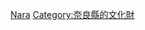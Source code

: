 {{日本行政區劃分類導航|重要文化財}}
{{Commonscat|Important Cultural Property of Japan in Nara prefecture}}

[[Category:日本各都道府縣重要文化財|Nara]]
[[Category:奈良縣的文化財|Category:奈良縣的文化財]]